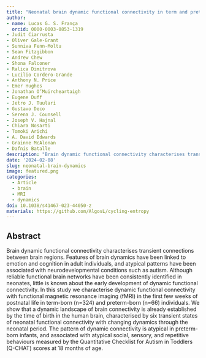 ```yaml
---
title: "Neonatal brain dynamic functional connectivity in term and preterm infants and its association with early childhood neurodevelopment"
author: 
- name: Lucas G. S. França
  orcid: 0000-0003-0853-1319
- Judit Ciarrusta
- Oliver Gale-Grant
- Sunniva Fenn-Moltu
- Sean Fitzgibbon
- Andrew Chew
- Shona Falconer
- Ralica Dimitrova
- Lucilio Cordero-Grande
- Anthony N. Price
- Emer Hughes
- Jonathan O’Muircheartaigh
- Eugene Duff
- Jetro J. Tuulari
- Gustavo Deco
- Serena J. Counsell
- Joseph V. Hajnal
- Chiara Nosarti
- Tomoki Arichi
- A. David Edwards
- Grainne McAlonan
- Dafnis Batalle
description: "Brain dynamic functional connectivity characterises transient connections between brain regions. Features of brain dynamics have been linked to emotion and cognition in adult individuals, and atypical patterns have been associated with neurodevelopmental conditions such as autism. Although reliable functional brain networks have been consistently identified in neonates, little is known about the early development of dynamic functional connectivity. In this study we characterise dynamic functional connectivity with functional magnetic resonance imaging (fMRI) in the first few weeks of postnatal life in term-born (n=324) and preterm-born (n=66) individuals. We show that a dynamic landscape of brain connectivity is already established by the time of birth in the human brain, characterised by six transient states of neonatal functional connectivity with changing dynamics through the neonatal period. The pattern of dynamic connectivity is atypical in preterm-born infants, and associated with atypical social, sensory, and repetitive behaviours measured by the Quantitative Checklist for Autism in Toddlers (Q-CHAT) scores at 18 months of age."
date: '2024-02-08'
slug: neonatal-brain-dynamics
image: featured.png
categories:
  - Article
  - brain 
  - MRI
  - dynamics
doi: 10.1038/s41467-023-44050-z
materials: https://github.com/AlgosL/cycling-entropy
---
```


## Abstract

Brain dynamic functional connectivity characterises transient connections between brain regions. Features of brain dynamics have been linked to emotion and cognition in adult individuals, and atypical patterns have been associated with neurodevelopmental conditions such as autism. Although reliable functional brain networks have been consistently identified in neonates, little is known about the early development of dynamic functional connectivity. In this study we characterise dynamic functional connectivity with functional magnetic resonance imaging (fMRI) in the first few weeks of postnatal life in term-born (n=324) and preterm-born (n=66) individuals. We show that a dynamic landscape of brain connectivity is already established by the time of birth in the human brain, characterised by six transient states of neonatal functional connectivity with changing dynamics through the neonatal period. The pattern of dynamic connectivity is atypical in preterm-born infants, and associated with atypical social, sensory, and repetitive behaviours measured by the Quantitative Checklist for Autism in Toddlers (Q-CHAT) scores at 18 months of age.

